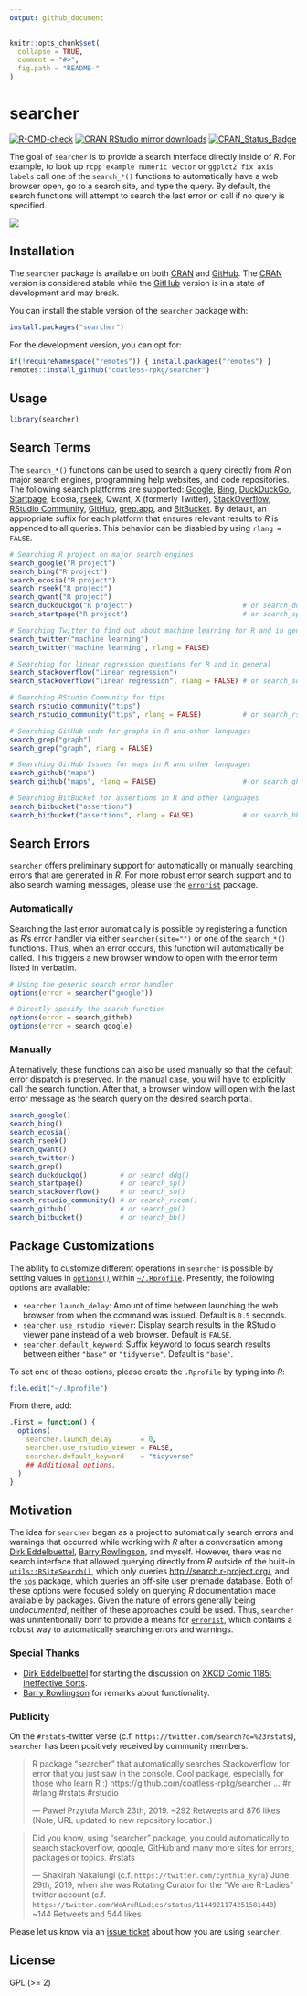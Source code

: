 ```yaml
---
output: github_document
---
```


<!-- README.md is generated from README.Rmd. Please edit that file -->

```r
knitr::opts_chunk$set(
  collapse = TRUE,
  comment = "#>",
  fig.path = "README-"
)
```

# searcher

<!-- badges: start -->
[![R-CMD-check](https://github.com/coatless-rpkg/searcher/actions/workflows/R-CMD-check.yaml/badge.svg)](https://github.com/coatless-rpkg/searcher/actions/workflows/R-CMD-check.yaml)
[![CRAN RStudio mirror downloads](https://cranlogs.r-pkg.org/badges/searcher)](https://www.r-pkg.org/pkg/searcher)
[![CRAN\_Status\_Badge](https://www.r-pkg.org/badges/version/searcher)](https://cran.r-project.org/package=searcher)
<!-- badges: end -->

The goal of `searcher` is to provide a search interface directly inside of _R_.
For example, to look up  `rcpp example numeric vector` 
or `ggplot2 fix axis labels` call one of the `search_*()` functions to
automatically have a web browser open, go to a search site, and type the query. 
By default, the search functions will attempt to search the last error on call 
if no query is specified.

![](https://i.imgur.com/Zq2rg6G.gif)

## Installation

The `searcher` package is available on both 
[CRAN](https://CRAN.R-project.org/package=searcher) and 
[GitHub](https://github.com/coatless-rpkg/searcher). The 
[CRAN](https://CRAN.R-project.org/package=searcher)
version is considered stable while the [GitHub](https://github.com/coatless-rpkg/searcher) 
version is in a state of development and may break. 

You can install the stable version of the `searcher` package with:

```r
install.packages("searcher")
```

For the development version, you can opt for:

```r
if(!requireNamespace("remotes")) { install.packages("remotes") }
remotes::install_github("coatless-rpkg/searcher")
```

## Usage

```r
library(searcher)
```

## Search Terms

The `search_*()` functions can be used to search a query directly from _R_ on
major search engines, programming help websites, and code repositories. The following search
platforms are supported: [Google](https://www.google.com), [Bing](https://www.bing.com/),
[DuckDuckGo](https://duckduckgo.com/), [Startpage](https://www.startpage.com/en/),
Ecosia, [rseek](https://rseek.org/), Qwant, X (formerly Twitter), [StackOverflow](https://stackoverflow.com/), 
[RStudio Community](https://community.rstudio.com/search), 
[GitHub](https://github.com/search), [grep.app](https://grep.app/), 
and [BitBucket](https://bitbucket.org/product/).
By default, an appropriate suffix for each platform that ensures relevant 
results to _R_ is appended to all queries. This behavior can be disabled by 
using `rlang = FALSE`.

```r
# Searching R project on major search engines
search_google("R project")
search_bing("R project")
search_ecosia("R project")
search_rseek("R project")
search_qwant("R project")
search_duckduckgo("R project")                           # or search_ddg(...)
search_startpage("R project")                            # or search_sp(...)

# Searching Twitter to find out about machine learning for R and in general
search_twitter("machine learning")
search_twitter("machine learning", rlang = FALSE)

# Searching for linear regression questions for R and in general
search_stackoverflow("linear regression")
search_stackoverflow("linear regression", rlang = FALSE) # or search_so(...)

# Searching RStudio Community for tips
search_rstudio_community("tips")
search_rstudio_community("tips", rlang = FALSE)          # or search_rscom(...)

# Searching GitHub code for graphs in R and other languages
search_grep("graph")
search_grep("graph", rlang = FALSE)

# Searching GitHub Issues for maps in R and other languages
search_github("maps")
search_github("maps", rlang = FALSE)                     # or search_gh(...)

# Searching BitBucket for assertions in R and other languages
search_bitbucket("assertions")
search_bitbucket("assertions", rlang = FALSE)            # or search_bb(...)
```

## Search Errors

`searcher` offers preliminary support for automatically or manually 
searching errors that are generated in _R_. For more robust error search
support and to also search warning messages, please use the
[`errorist`](https://github.com/coatless-rpkg/errorist) package.

### Automatically 

Searching the last error automatically is possible by registering a function
as _R_'s error handler via either `searcher(site="")` or one of the `search_*()`
functions.  Thus, when an error occurs, this function will automatically be called. This 
triggers a new browser window to open with the error term listed in verbatim.

```r
# Using the generic search error handler
options(error = searcher("google"))

# Directly specify the search function
options(error = search_github)
options(error = search_google)
```

### Manually

Alternatively, these functions can also be used manually so that the default
error dispatch is preserved. In the manual case, you will have to explicitly
call the search function. After that, a browser window will open with
the last error message as the search query on the desired search portal.

```r
search_google()
search_bing()
search_ecosia()
search_rseek()
search_qwant()
search_twitter()
search_grep()
search_duckduckgo()        # or search_ddg()
search_startpage()         # or search_sp()
search_stackoverflow()     # or search_so()
search_rstudio_community() # or search_rscom()
search_github()            # or search_gh()
search_bitbucket()         # or search_bb()
```

## Package Customizations

The ability to customize different operations in `searcher` is possible by
setting values in [`options()`](https://stat.ethz.ch/R-manual/R-patched/RHOME/library/base/html/options.html)
within [`~/.Rprofile`](https://stat.ethz.ch/R-manual/R-patched/library/base/html/Startup.html).
Presently, the following options are available:

- `searcher.launch_delay`: Amount of time between launching the web browser
  from when the command was issued. Default is `0.5` seconds.
- `searcher.use_rstudio_viewer`: Display search results in the RStudio
   viewer pane instead of a web browser. Default is `FALSE`.
- `searcher.default_keyword`: Suffix keyword to focus search results
  between either `"base"` or `"tidyverse"`. Default is `"base"`.

To set one of these options, please create the `.Rprofile` by typing into _R_:

```r
file.edit("~/.Rprofile")
```

From there, add:

```r
.First = function() {
  options(
    searcher.launch_delay       = 0,
    searcher.use_rstudio_viewer = FALSE,
    searcher.default_keyword    = "tidyverse"
    ## Additional options.
  )
}
```

## Motivation

The idea for `searcher` began as a project to automatically search errors and
warnings that occurred while working with _R_ after a conversation 
among [Dirk Eddelbuettel](http://dirk.eddelbuettel.com), 
[Barry Rowlingson](http://barry.rowlingson.com), and myself. However, there was 
no search interface that allowed querying directly from _R_ outside of the built-in [`utils::RSiteSearch()`](https://stat.ethz.ch/R-manual/R-devel/library/utils/html/RSiteSearch.html),
which only queries <http://search.r-project.org/>, and the
[`sos`](https://cran.r-project.org/package=sos) 
package, which queries an off-site user premade database. Both of these options
were focused solely on querying _R_ documentation made available by packages.
Given the nature of errors generally being _undocumented_, neither of these
approaches could be used. Thus, `searcher` was unintentionally born to
provide a means for [`errorist`](https://github.com/coatless-rpkg/errorist), which
contains a robust way to automatically searching errors and warnings.

### Special Thanks

- [Dirk Eddelbuettel](http://dirk.eddelbuettel.com) for starting the discussion
  on [XKCD Comic 1185: Ineffective Sorts](https://xkcd.com/1185/).
- [Barry Rowlingson](http://barry.rowlingson.com) for remarks about functionality.

### Publicity

On the `#rstats`-twitter verse (c.f. `https://twitter.com/search?q=%23rstats`), `searcher` has been positively received by
community members.

> R package "searcher" that automatically searches Stackoverflow for error that
> you just saw in the console. Cool package, especially for those who learn R :)
> https://github.com/coatless-rpkg/searcher ... #r #rlang #rstats #rstudio
>
> --- Paweł Przytuła 
> March 23th, 2019. ~292 Retweets and 876 likes (Note, URL updated to new repository location.)

> Did you know, using "searcher" package, you could automatically to
> search stackoverflow, google, GitHub and many more sites for errors,
> packages or topics. #rstats
>
> --- Shakirah Nakalungi (c.f. `https://twitter.com/cynthia_kyra`) June 29th, 2019, when she was Rotating Curator for the "We are R-Ladies" twitter account (c.f. `https://twitter.com/WeAreRLadies/status/1144921174251581440`)
> ~144 Retweets and 544 likes

Please let us know via an [issue ticket](https://github.com/coatless-rpkg/searcher/issues/new)
about how you are using `searcher`.

## License

GPL (>= 2)
